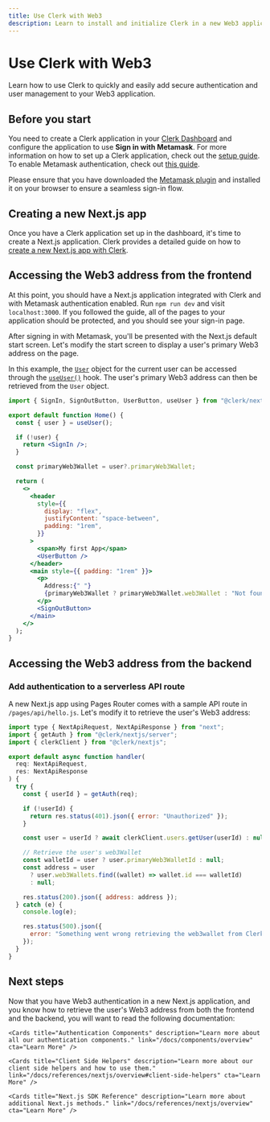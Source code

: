 ```yaml
---
title: Use Clerk with Web3
description: Learn to install and initialize Clerk in a new Web3 application.
---
```


# Use Clerk with Web3

Learn how to use Clerk to quickly and easily add secure authentication and user management to your Web3 application.

## Before you start

You need to create a Clerk application in your [Clerk Dashboard](https://dashboard.clerk.com/) and configure the application to use **Sign in with Metamask**. For more information on how to set up a Clerk application, check out the [setup guide](/docs/quickstarts/setup-clerk). To enable Metamask authentication, check out [this guide](/docs/authentication/configuration/sign-in-sign-up-options#web3-authentication).

Please ensure that you have downloaded the [Metamask plugin](https://metamask.io/download/) and installed it on your browser to ensure a seamless sign-in flow.

## Creating a new Next.js app

Once you have a Clerk application set up in the dashboard, it's time to create a Next.js application. Clerk provides a detailed guide on how to [create a new Next.js app with Clerk](/docs/quickstarts/nextjs).

## Accessing the Web3 address from the frontend

At this point, you should have a Next.js application integrated with Clerk and with Metamask authentication enabled. Run `npm run dev` and visit `localhost:3000`. If you followed the guide, all of the pages to your application should be protected, and you should see your sign-in page.

After signing in with Metamask, you'll be presented with the Next.js default start screen. Let's modify the start screen to display a user's primary Web3 address on the page.

In this example, the [`User`](/docs/references/javascript/user/user) object for the current user can be accessed through the [`useUser()`](/docs/references/react/use-user) hook. The user's primary Web3 address can then be retrieved from the `User` object.

```jsx filename="pages/index.js"
import { SignIn, SignOutButton, UserButton, useUser } from "@clerk/nextjs";

export default function Home() {
  const { user } = useUser();

  if (!user) {
    return <SignIn />;
  }

  const primaryWeb3Wallet = user?.primaryWeb3Wallet;

  return (
    <>
      <header
        style={{
          display: "flex",
          justifyContent: "space-between",
          padding: "1rem",
        }}
      >
        <span>My first App</span>
        <UserButton />
      </header>
      <main style={{ padding: "1rem" }}>
        <p>
          Address:{" "}
          {primaryWeb3Wallet ? primaryWeb3Wallet.web3Wallet : "Not found"}
        </p>
        <SignOutButton>
      </main>
    </>
  );
}
```

## Accessing the Web3 address from the backend

### Add authentication to a serverless API route

A new Next.js app using Pages Router comes with a sample API route in `/pages/api/hello.js`. Let's modify it to retrieve the user's Web3 address:

```jsx filename="pages/api/hello.ts"
import type { NextApiRequest, NextApiResponse } from "next";
import { getAuth } from "@clerk/nextjs/server";
import { clerkClient } from "@clerk/nextjs";

export default async function handler(
  req: NextApiRequest,
  res: NextApiResponse
) {
  try {
    const { userId } = getAuth(req);

    if (!userId) {
      return res.status(401).json({ error: "Unauthorized" });
    }

    const user = userId ? await clerkClient.users.getUser(userId) : null;

    // Retrieve the user's web3Wallet
    const walletId = user ? user.primaryWeb3WalletId : null;
    const address = user
      ? user.web3Wallets.find((wallet) => wallet.id === walletId)
      : null;

    res.status(200).json({ address: address });
  } catch (e) {
    console.log(e);

    res.status(500).json({
      error: "Something went wrong retrieving the web3wallet from Clerk",
    });
  }
}
```

## Next steps

Now that you have Web3 authentication in a new Next.js application, and you know how to retrieve the user's Web3 address from both the frontend and the backend, you will want to read the following documentation:

<div className="container mx-auto my-4">
  <div className="grid grid-cols-1 gap-6 md:grid-cols-2">
    <Cards title="Customization & Localization" description="Learn how to customize and localize the Clerk components." link="/docs/components/customization/overview" cta="Learn More" />

    <Cards title="Authentication Components" description="Learn more about all our authentication components." link="/docs/components/overview" cta="Learn More" />

    <Cards title="Client Side Helpers" description="Learn more about our client side helpers and how to use them." link="/docs/references/nextjs/overview#client-side-helpers" cta="Learn More" />

    <Cards title="Next.js SDK Reference" description="Learn more about additional Next.js methods." link="/docs/references/nextjs/overview" cta="Learn More" />
  </div>
</div>
